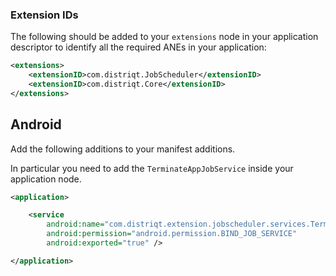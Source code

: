 
### Extension IDs

The following should be added to your `extensions` node in your application descriptor to identify all the required ANEs in your application:

```xml
<extensions>
    <extensionID>com.distriqt.JobScheduler</extensionID>
    <extensionID>com.distriqt.Core</extensionID>
</extensions>
```


## Android 

Add the following additions to your manifest additions. 

In particular you need to add the `TerminateAppJobService` inside your application node. 

```xml
<application>

    <service
        android:name="com.distriqt.extension.jobscheduler.services.TerminateAppJobService"
        android:permission="android.permission.BIND_JOB_SERVICE"
        android:exported="true" />

</application>
```

